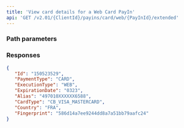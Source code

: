 ```yaml
---
title: 'View card details for a Web Card PayIn'  
api: 'GET /v2.01/{ClientId}/payins/card/web/{PayInId}/extended'  
---
```




### Path parameters  

<PayInId />  

### Responses  

<AccordionGroup><Accordion title="200">  

<IdResponse />  

<PaymentType2Response />  

<ExecutionTypeResponse />  

<ExpirationDate1Response />  

<AliasResponse />  

<CardTypeResponse />  

<Country4Response />  

<FingerprintResponse /></Accordion></AccordionGroup>  

<ResponseExample>  

```json 200
{
   "Id": "150523529",
   "PaymentType": "CARD",
   "ExecutionType": "WEB",
   "ExpirationDate": "0323",
   "Alias": "497010XXXXXX6588",
   "CardType": "CB_VISA_MASTERCARD",
   "Country": "FRA",
   "Fingerprint": "586d14a7ee9244dd8a7a51bb79aafc24"
}  
```

</ResponseExample>  

<RequestExample>  
    <PhpViewCardDetailsWebPayin />
    <RubyViewCardDetailsWebCardPayin1 />
    <PythonViewCardDetailsWebCardPayin />
</RequestExample>